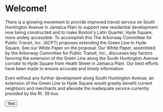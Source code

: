 
# Welcome!
There is a growing movement to provide improved transit service on South Huntington Avenue in Jamaica Plain to support new residential development now being constructed and to make Boston's Latin Quarter, Hyde Square, more widely accessible. To accomplish this The Arborway Committee for Public Transit, Inc. (ACPT) proposes extending the Green Line to Hyde Square. See our White Paper on the proposal. Our White Paper, assembled by the Arborway Committee for Public Transit, Inc., discusses key factors favoring the extension of the Green Line along the South Huntington Avenue corridor to Hyde Square from Heath Street in Jamaica Plain. Our best efforts have been made to ensure accurate and timely information.

Even without any further development along South Huntington Avenue, an extension of the Green Line to Hyde Square would greatly benefit current neighbors and merchants and alleviate the inadequate service currently provided by the Rt. 39 bus.

<Button> Test </Button>
<featureCard title="test" />
